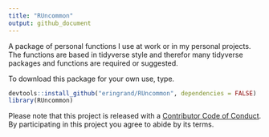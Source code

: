 ```yaml
---
title: "RUncommon"
output: github_document
---
```


A package of personal functions I use at work or in my personal projects. The functions are based in tidyverse style and therefor many tidyverse packages and functions are required or suggested. 

To download this package for your own use, type.

```r
devtools::install_github("eringrand/RUncommon", dependencies = FALSE)
library(RUncommon)
```

Please note that this project is released with a [Contributor Code of Conduct](CODE_OF_CONDUCT.md).
By participating in this project you agree to abide by its terms.